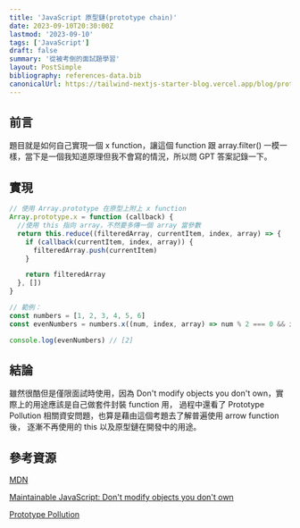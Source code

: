 ```yaml
---
title: 'JavaScript 原型鏈(prototype chain)'
date: 2023-09-10T20:30:00Z
lastmod: '2023-09-10'
tags: ['JavaScript']
draft: false
summary: '從被考倒的面試題學習'
layout: PostSimple
bibliography: references-data.bib
canonicalUrl: https://tailwind-nextjs-starter-blog.vercel.app/blog/prototypeChain/
---
```


## 前言

題目就是如何自己實現一個 x function，讓這個 function 跟 array.filter() 一模一樣，當下是一個我知道原理但我不會寫的情況，所以問 GPT 答案記錄一下。

## 實現

```javascript
// 使用 Array.prototype 在原型上附上 x function
Array.prototype.x = function (callback) {
  //使用 this 指向 array，不然要多傳一個 array 當參數
  return this.reduce((filteredArray, currentItem, index, array) => {
    if (callback(currentItem, index, array)) {
      filteredArray.push(currentItem)
    }

    return filteredArray
  }, [])
}

// 範例：
const numbers = [1, 2, 3, 4, 5, 6]
const evenNumbers = numbers.x((num, index, array) => num % 2 === 0 && index < 4 && num < array[2])

console.log(evenNumbers) // [2]
```

## 結論

雖然很酷但是僅限面試時使用，因為 Don't modify objects you don't own，實際上的用途應該是自己做套件封裝 function 用，
過程中還看了 Prototype Pollution 相關資安問題，也算是藉由這個考題去了解普遍使用 arrow function 後，
逐漸不再使用的 this 以及原型鏈在開發中的用途。

## 參考資源

[MDN](https://developer.mozilla.org/zh-TW/docs/Web/JavaScript/Inheritance_and_the_prototype_chain)

[Maintainable JavaScript: Don't modify objects you don't own](https://humanwhocodes.com/blog/2010/03/02/maintainable-javascript-dont-modify-objects-you-down-own/)

[Prototype Pollution](https://blog.huli.tw/2021/09/29/prototype-pollution/)
